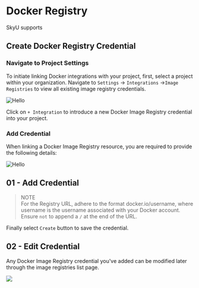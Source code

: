 
# Docker Registry

SkyU supports 

## Create Docker Registry Credential


<Steps>

### Navigate to Project Settings
To initiate linking Docker integrations with your project, first, select a project within your organization. Navigate to `Settings` -> `Integrations` ->`Image Registries` to view all existing image registry credentials.

<Image src="/assets/images/tutorials/image-registry/docker-registry/selection.png" alt="Hello" width={1000} height={500}  />

 

Click on `+ Integration` to introduce a new Docker Image Registry credential into your project.

### Add Credential
When linking a Docker Image Registry resource, you are required to provide the following details:

<Image src="/assets/images/tutorials/image-registry/docker-registry/add-docker-cred.png" alt="Hello" width={1000} height={500}  />


 

</Steps>



## 01 - Add Credential


> NOTE<br/>
> For the Registry URL, adhere to the format docker.io/username, where username is the username associated with your Docker account. Ensure `not` to append a `/` at the end of the URL.

Finally select `Create` button to save the credential.

## 02 - Edit Credential

Any Docker Image Registry credential you've added can be modified later through the image registries list page.

![](/assets/images/tutorials/image-registry/docker-registry/edit-docker-cred.png)
